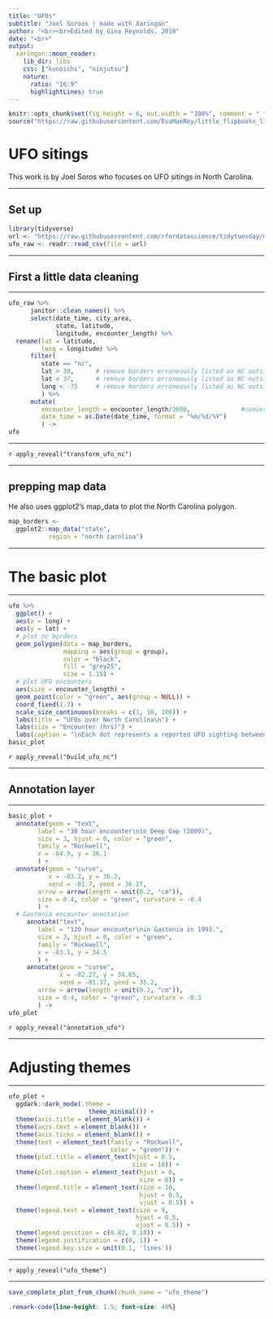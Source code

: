 ```yaml
---
title: "UFOs"
subtitle: "Joel Soroos | made with Xaringan"
author: "<br><br>Edited by Gina Reynolds, 2019"
date: "<br>"
output:
  xaringan::moon_reader:
    lib_dir: libs
    css: ["kunoichi", "ninjutsu"]
    nature:
      ratio: "16:9"
      highlightLines: true
---
```


```r
knitr::opts_chunk$set(fig.height = 6, out.width = "100%", comment = " ", cache = T, echo = TRUE, warning = F, message = F)
source("https://raw.githubusercontent.com/EvaMaeRey/little_flipbooks_library/master/xaringan_reveal_parentheses_balanced.R")
```


# UFO sitings

This work is by Joel Soros who focuses on UFO sitings in North Carolina.  


---

## Set up



```r
library(tidyverse)
url <- "https://raw.githubusercontent.com/rfordatascience/tidytuesday/master/data/2019/2019-06-25/ufo_sightings.csv"
ufo_raw <- readr::read_csv(file = url) 
```

---

## First a little data cleaning

---

```r
ufo_raw %>%
      janitor::clean_names() %>% 
      select(date_time, city_area, 
             state, latitude, 
             longitude, encounter_length) %>%
  rename(lat = latitude,
         long = longitude) %>% 
      filter(
         state == "nc",
         lat > 30,      # remove borders erroneously listed as NC outside of state borders
         lat < 37,      # remove borders erroneously listed as NC outside of state borders
         long < -75     # remove borders erroneously listed as NC outside of state borders
         ) %>%
      mutate(
         encounter_length = encounter_length/3600,              #convert seconds to hours
         date_time = as.Date(date_time, format = "%m/%d/%Y")
         ) ->
ufo  
```


---

`r apply_reveal("transform_ufo_nc")`


---

## prepping map data

He also uses ggplot2's map_data to plot the North Carolina polygon.  


```r
map_borders <- 
  ggplot2::map_data("state", 
           region = "north carolina") 
```

---

# The basic plot

---

```r
ufo %>% 
  ggplot() +
  aes(x = long) +
  aes(y = lat) +
  # plot nc borders
  geom_polygon(data = map_borders,
               mapping = aes(group = group),
               color = "black", 
               fill = "grey25", 
               size = 1.15) +
  # plot UFO encounters
  aes(size = encounter_length) +
  geom_point(color = "green", aes(group = NULL)) +
  coord_fixed(1.3) +
  scale_size_continuous(breaks = c(1, 10, 100)) +
  labs(title = "UFOs over North Carolina\n") +
  labs(size = "Encounter (hrs)") +
  labs(caption = "\nEach dot represents a reported UFO sighting between 1995 and 2014.  \nSource: National UFO Reporting Center  | Visualization: Joel Soroos @soroosj") ->
basic_plot
```

`r apply_reveal("build_ufo_nc")`


---  
  
## Annotation layer

---

```r
basic_plot +
  annotate(geom = "text",
        label = "30 hour encounter\nin Deep Gap (2009)",
        size = 3, hjust = 0, color = "green", 
        family = "Rockwell",
        x = -84.9, y = 36.1
        ) +
  annotate(geom = "curve", 
           x = -83.2, y = 36.2, 
           xend = -81.7, yend = 36.27,
        arrow = arrow(length = unit(0.2, "cm")),
        size = 0.4, color = "green", curvature = -0.4
        ) +
  # Gastonia encounter annotation
     annotate("text",
        label = "120 hour encounter\nin Gastonia in 1993.",
        size = 3, hjust = 0, color = "green", 
        family = "Rockwell",
        x = -83.1, y = 34.5
        ) +
     annotate(geom = "curve",
              x = -82.27, y = 34.65, 
              xend = -81.37, yend = 35.2,
        arrow = arrow(length = unit(0.2, "cm")), 
        size = 0.4, color = "green", curvature = -0.3
        ) ->
ufo_plot
```

`r apply_reveal("annotation_ufo")`


---

# Adjusting themes

---

```r
ufo_plot +
  ggdark::dark_mode(.theme = 
                      theme_minimal()) +
  theme(axis.title = element_blank()) +
  theme(axis.text = element_blank()) +
  theme(axis.ticks = element_blank()) +
  theme(text = element_text(family = "Rockwell", 
                            color = "green")) +
  theme(plot.title = element_text(hjust = 0.5, 
                                  size = 18)) +
  theme(plot.caption = element_text(hjust = 0, 
                                    size = 8)) +
  theme(legend.title = element_text(size = 10, 
                                    hjust = 0.5, 
                                    vjust = 0.5)) +
  theme(legend.text = element_text(size = 9, 
                                   hjust = 0.5, 
                                   vjust = 0.5)) +
  theme(legend.position = c(0.82, 0.18)) +
  theme(legend.justification = c(0, 1)) +
  theme(legend.key.size = unit(0.1, 'lines'))
```

---



`r apply_reveal("ufo_theme")`

---

```r
save_complete_plot_from_chunk(chunk_name = "ufo_theme")
```


```css
.remark-code{line-height: 1.5; font-size: 40%}
```